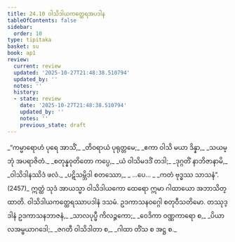 ```yaml
---
title: 24.10 ဝါသိဒါယကတ္ထေရအပဒါန
tableOfContents: false
sidebar:
  order: 10
type: tipitaka
basket: su
book: ap1
review:
  current: review
  updated: '2025-10-27T21:48:38.510794'
  updated_by: ''
  notes: ''
  history:
  - state: review
    date: '2025-10-27T21:48:38.510794'
    updated_by: ''
    notes: ''
    previous_state: draft
---
```



<ReviewStatus review={frontmatter.review} showDetails={true} />

<HypothesisAnnotation frontmatter={frontmatter} />

<DynamicBreadcrumb />

<Division number="36" book="ap1" e="ch" v="20" p="249">

<Paragraph number="3026" type="verses" book="ap1">
_“ကမ္မာရောဟံ ပုရေ အာသိံ,_  
_တိဝရာယံ ပုရုတ္တမေ;_  
_ဧကာ ဝါသိ မယာ ဒိန္နာ,_  
_သယမ္ဘုံ အပရာဇိတံ._  

</Paragraph>

</Division>
<Division number="37" book="ap1" e="ch" v="20" p="249">

<Paragraph number="3027" type="verses" book="ap1">
_စတုန္နဝုတိတော ကပ္ပေ,_  
_ယံ ဝါသိမဒဒိံ တဒါ;_  
_ဒုဂ္ဂတိံ နာဘိဇာနာမိ,_  
_ဝါသိဒါနဿိဒံ ဖလံ._  

</Paragraph>

</Division>
<Division number="38" book="ap1" e="ch" v="20" p="249">

<Paragraph number="3028" type="verses" book="ap1">
_ပဋိသမ္ဘိဒါ စတဿော,_  
_ …ပေ… _  
_ကတံ ဗုဒ္ဓဿ သာသနံ”. (2457)_  

</Paragraph>

<Paragraph number="3029" book="ap1">
ဣတ္ထံ သုဒံ အာယသ္မာ ဝါသိဒါယကော ထေရော ဣမာ ဂါထာယော အဘာသိတ္ထာတိ.

</Paragraph>
</Division>

<Paragraph number="3030" type="center" book="ap1">
ဝါသိဒါယကတ္ထေရဿာပဒါနံ ဒသမံ.



</Paragraph>

<Paragraph number="3031" type="center" book="ap1">
ဥဒကာသနဝဂ္ဂေါ စတုဝီသတိမော.



</Paragraph>

<Paragraph number="3032" type="center" book="ap1">
တဿုဒ္ဒါနံ


</Paragraph>

<Paragraph number="3033" type="verses" book="ap1">
ဥဒကာသနဘာဇနံ,_  
_သာလပုပ္ဖီ ကိလဉ္ဇကော;_  
_ဝေဒိကာ ဝဏ္ဏကာရော စ,_  
_ပိယာလအမ္ဗယာဂဒေါ;_  
_ဇဂတီ ဝါသိဒါတာ စ,_  
_ဂါထာ တိံသ စ အဋ္ဌ စ._
</Paragraph>